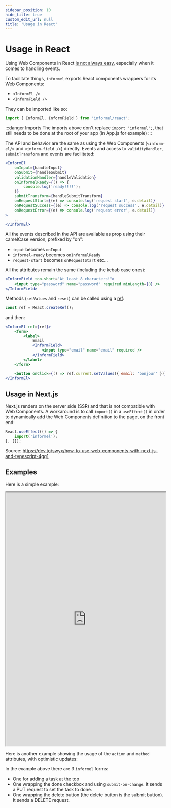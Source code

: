 ```yaml
---
sidebar_position: 10
hide_title: true
custom_edit_url: null
title: 'Usage in React'
---
```



# Usage in React

Using Web Components in React [is not always easy](https://reactjs.org/docs/web-components.html#using-web-components-in-react), especially when it comes to handling events.

To facilitate things, `informel` exports React components wrappers for its Web Components:

-   `<InformEl />`
-   `<InformField />`

They can be imported like so:

```js
import { InformEl, InformField } from 'informel/react';
```

:::danger Imports
The imports above don't replace `import 'informel';`, that still needs to be done at the root of your app (in App.js for example)
:::

The API and behavior are the same as using the Web Components (`<inform-el/>` and `<inform-field />`) directly.
Events and access to `validityHandler`, `submitTransform` and events are facilitated:

```jsx
<InformEl
    onInput={handleInput}
    onSubmit={handleSubmit}
    validationHandler={handleValidation}
    onInformelReady={() => {
        console.log('ready!!!!');
    }}
    submitTransform={handleSubmitTransform}
    onRequestStart={(e) => console.log('request start', e.detail)}
    onRequestSuccess={(e) => console.log('request success', e.detail)}
    onRequestError={(e) => console.log('request error', e.detail)}
>
    ...
</InformEl>
```

All the events described in the API are available as prop using their camelCase version, prefixed by "on":

-   `input` becomes `onInput`
-   `informel-ready` becomes `onInformelReady`
-   `request-start` becomes `onRequestStart` etc...

All the attributes remain the same (including the kebab case ones):

```jsx
<InformField too-short="At least 8 characters!">
    <input type="password" name="password" required minLength={8} />
</InformField>
```

Methods (`setValues` and `reset`) can be called using a [ref](https://reactjs.org/docs/refs-and-the-dom.html):

```js
const ref = React.createRef();
```

and then:

```jsx
<InformEl ref={ref}>
    <form>
        <label>
            Email
            <InformField>
                <input type="email" name="email" required />
            </InformField>
        </label>
    </form>

    <button onClick={() => ref.current.setValues({ email: 'bonjour' })}>Bonjour</button>
</InformEl>
```

## Usage in Next.js

Next.js renders on the server side (SSR) and that is not compatible with Web Components.
A workaround is to call `import()` in a `useEffect()` in order to dynamically add the Web Components definition
to the page, on the front end:

```jsx
React.useEffect(() => {
    import('informel');
}, []);
```

Source: https://dev.to/swyx/how-to-use-web-components-with-next-js-and-typescript-4gg1

## Examples

Here is a simple example:

<iframe width="100%" height="800" src="https://stackblitz.com/edit/react-ts-rhub1u?embed=1&file=index.tsx"></iframe>

Here is another example showing the usage of the `action` and `method` attributes, with optimistic updates:

<TodoExample />

In the example above there are 3 `informel` forms:

-   One for adding a task at the top
-   One wrapping the done checkbox and using `submit-on-change`. It sends a PUT request to set the task to done.
-   One wrapping the delete button (the delete button is the submit button). It sends a DELETE request.
